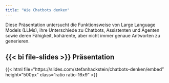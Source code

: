 ```yaml
---
title: "Wie Chatbots denken"
---
```



Diese Präsentation untersucht die Funktionsweise von Large Language Models (LLMs), ihre Unterschiede zu Chatbots, Assistenten und Agenten sowie deren Fähigkeit, kohärente, aber nicht immer genaue Antworten zu generieren. 

## {{< bi file-slides >}} Präsentation

{{< html file="https://slides.com/stefanhackstein/chatbots-denken/embed" height="500px" class="ratio ratio-16x9" >}}

<br>

<!-- ## {{< bi book >}} Zusammenfassung -->

<!-- ::: {.callout-note collapse="true"}
::: -->